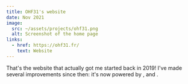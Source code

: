 ```yaml
---
title: OHF31's website
date: Nov 2021
image:
  src: ~/assets/projects/ohf31.png
  alt: Screenshot of the home page
links:
  - href: https://ohf31.fr/
    text: Website
---
```


That's the website that actually got me started back in 2019!
I've made several improvements since then: it's now powered
by <TechPill id='astro' />, <TechPill id='tailwind' /> and <TechPill id='tina' />.
